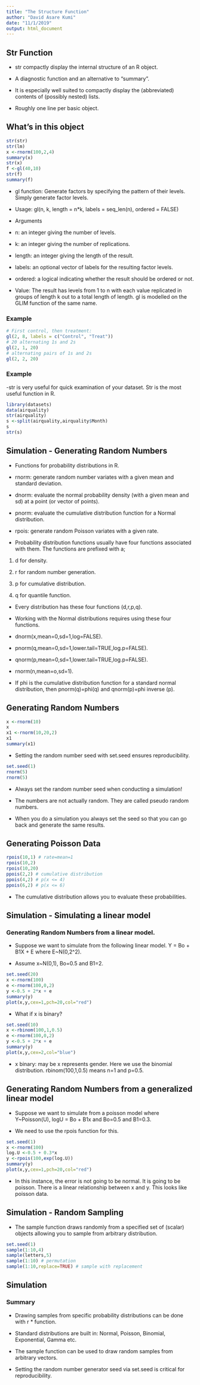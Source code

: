 ```yaml
---
title: "The Structure Function"
author: "David Asare Kumi"
date: "11/1/2019"
output: html_document
---
```



## Str Function

- str compactly display the internal structure of an R object.

- A diagnostic function and an alternative to "summary".

- It is especially well suited to compactly display the (abbreviated) contents of (possibly nested) lists.

- Roughly one line per basic object.

## What's in this object

```r
str(str)
str(lm)
x <-rnorm(100,2,4)
summary(x)
str(x)
f <-gl(40,10)
str(f)
summary(f)

```

- gl function: Generate factors by specifying the pattern of their levels. Simply generate factor levels.

- Usage: gl(n, k, length = n*k, labels = seq_len(n), ordered = FALSE)

- Arguments

- n: an integer giving the number of levels.

- k: an integer giving the number of replications.

- length: an integer giving the length of the result.

- labels: an optional vector of labels for the resulting factor levels.

- ordered: a logical indicating whether the result should be ordered or not.

- Value: The result has levels from 1 to n with each value replicated in groups of length k out to a total length of length. gl is modelled on the GLIM function of the same name.

### Example

```r
# First control, then treatment:
gl(2, 8, labels = c("Control", "Treat"))
# 20 alternating 1s and 2s
gl(2, 1, 20)
# alternating pairs of 1s and 2s
gl(2, 2, 20)

```

### Example

-str is very useful for quick examination of your dataset. Str is the most useful function in R.

```r
library(datasets)
data(airquality)
str(airquality)
s <-split(airquality,airquality$Month)
s
str(s)

```

## Simulation - Generating Random Numbers

- Functions for probability distributions in R.

- rnorm: generate random number variates with a given mean and standard deviation.

- dnorm: evaluate the normal probability density (with a given mean and sd) at a point (or vector of points).

- pnorm: evaluate the cumulative distribution function for a Normal distribution.

- rpois: generate random Poisson variates with a given rate.

- Probability distribution functions usually have four functions associated with them. The functions are prefixed with a;

1. d for density.

2. r for random number generation.

3. p for cumulative distribution.

4. q for quantile function.

- Every distribution has these four functions (d,r,p,q).

- Working with the Normal distributions requires using these four functions.

- dnorm(x,mean=0,sd=1,log=FALSE).

- pnorm(q,mean=0,sd=1,lower.tail=TRUE,log.p=FALSE).

- qnorm(p,mean=0,sd=1,lower.tail=TRUE,log.p=FALSE).

- rnorm(n,mean=o,sd=1).

- If phi is the cumulative distribution function for a standard normal distribution, then pnorm(q)=phi(q) and qnorm(p)=phi inverse (p).

## Generating Random Numbers

```r
x <-rnorm(10)
x
x1 <-rnorm(10,20,2)
x1
summary(x1)

```

- Setting the random number seed with set.seed ensures reproducibility.

```r
set.seed(1)
rnorm(5)
rnorm(5)

```

- Always set the random number seed when conducting a simulation!

- The numbers are not actually random. They are called pseudo random numbers.

- When you do a simulation you always set the seed so that you can go back and generate the same results.

## Generating Poisson Data

```r
rpois(10,1) # rate=mean=1
rpois(10,2)
rpois(10,20)
ppois(2,2) # cumulative distribution
ppois(4,2) # p(x <= 4)
ppois(6,2) # p(x <= 6)

```

- The cumulative distribution allows you to evaluate these probabilities.

## Simulation - Simulating a linear model

### Generating Random Numbers from a linear model.

- Suppose we want to simulate from the following linear model. Y = Bo + B1X + E where E~N(0,2^2).

- Assume x~N(0,1), Bo=0.5 and B1=2.

```r
set.seed(20)
x <-rnorm(100)
e <-rnorm(100,0,2)
y <-0.5 + 2*x + e
summary(y)
plot(x,y,cex=1,pch=20,col="red")

```

- What if x is binary?

```r
set.seed(10)
x <-rbinom(100,1,0.5)
e <-rnorm(100,0,2)
y <-0.5 + 2*x + e
summary(y)
plot(x,y,cex=2,col="blue")

```

- x binary: may be x represents gender. Here we use the binomial distribution. rbinom(100,1,0.5) means n=1 and p=0.5.

## Generating Random Numbers from a generalized linear model

- Suppose we want to simulate from a poisson model where Y~Poisson(U), logU = Bo + B1x and Bo=0.5 and B1=0.3.

- We need to use the rpois function for this.

```r
set.seed(1)
x <-rnorm(100)
log.U <-0.5 + 0.3*x
y <-rpois(100,exp(log.U))
summary(y)
plot(x,y,cex=1,pch=20,col="red")

```

- In this instance, the error is not going to be normal. It is going to be poisson. There is a linear relationship between x and y. This looks like poisson data.

## Simulation - Random Sampling

- The sample function draws randomly from a specified set of (scalar) objects allowing you to sample from arbitrary distribution.

```r
set.seed(1)
sample(1:10,4)
sample(letters,5)
sample(1:10) # permutation
sample(1:10,replace=TRUE) # sample with replacement

```

## Simulation

### Summary

- Drawing samples from specific probability distributions can be done with r * function.

- Standard distributions are built in: Normal, Poisson, Binomial, Exponential, Gamma etc.

- The sample function can be used to draw random samples from arbitrary vectors.

- Setting the random number generator seed via set.seed is critical for reproducibility.
